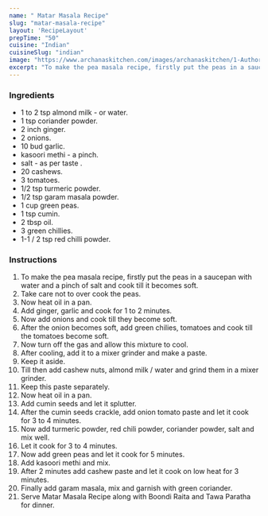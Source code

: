 ---
name: " Matar Masala Recipe"
slug: "matar-masala-recipe"
layout: 'RecipeLayout'
prepTime: "50"
cuisine: "Indian"
cuisineSlug: "indian"
image: "https://www.archanaskitchen.com/images/archanaskitchen/1-Author/Jyothi_Rajesh/Matar_Masala.jpg"
excerpt: "To make the pea masala recipe, firstly put the peas in a saucepan with water and a pinch of salt and cook till it becomes soft"
---

### Ingredients

-  1 to 2 tsp almond milk - or water.
-  1 tsp coriander powder.
-  2 inch ginger.
-  2 onions.
-  10 bud garlic.
-  kasoori methi - a pinch.
-  salt - as per taste .
-  20 cashews.
-  3 tomatoes.
-  1/2 tsp turmeric powder.
-  1/2 tsp garam masala powder.
- 1 cup green peas.
-  1 tsp cumin.
-  2 tbsp oil.
-  3 green chillies.
-  1-1 / 2 tsp red chilli powder.

### Instructions

1. To make the pea masala recipe, firstly put the peas in a saucepan with water and a pinch of salt and cook till it becomes soft.
1. Take care not to over cook the peas.
1. Now heat oil in a pan.
1. Add ginger, garlic and cook for 1 to 2 minutes.
1. Now add onions and cook till they become soft.
1. After the onion becomes soft, add green chilies, tomatoes and cook till the tomatoes become soft.
1. Now turn off the gas and allow this mixture to cool.
1. After cooling, add it to a mixer grinder and make a paste.
1. Keep it aside.
1. Till then add cashew nuts, almond milk / water and grind them in a mixer grinder.
1. Keep this paste separately.
1. Now heat oil in a pan.
1. Add cumin seeds and let it splutter.
1. After the cumin seeds crackle, add onion tomato paste and let it cook for 3 to 4 minutes.
1. Now add turmeric powder, red chili powder, coriander powder, salt and mix well.
1. Let it cook for 3 to 4 minutes.
1. Now add green peas and let it cook for 5 minutes.
1. Add kasoori methi and mix.
1. After 2 minutes add cashew paste and let it cook on low heat for 3 minutes.
1. Finally add garam masala, mix and garnish with green coriander.
1. Serve Matar Masala Recipe along with Boondi Raita and Tawa Paratha for dinner.
